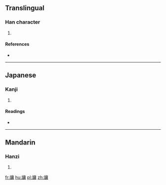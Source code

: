 ==Translingual==

===Han character===
{{Han char|rn=90|rad=爿|as=11|sn=15|four=|canj=VMILB}}

# {{defn|Han|sort=爿11}}

====References====
* {{Han ref|kx=0692.220|dkj=19797|dj=1105.110|hdz=42378.160|uh=7245|ud=29253}}

----

==Japanese==

===Kanji===
{{ja-kanji|grade=|rs=爿11}}

# {{defn|lang=ja|sort=爿11}}

====Readings====
* {{ja-readings|on=[[よう]] (yō)|kun=[[かきね]] (kakine)}}

----

==Mandarin==

===Hanzi===
{{cmn-hanzi|pin=[[yóng]] ([[yong2]])|wg=yung<sup>2</sup>}}

# {{defn|lang=cmn|sort=爿11}}

[[fr:牅]]
[[hu:牅]]
[[pl:牅]]
[[zh:牅]]